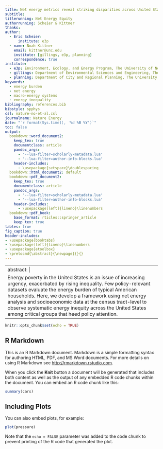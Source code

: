 ```yaml
---
title: Net energy metrics reveal striking disparities across United States household energy burdens
subtitle: 
titlerunning: Net Energy Equity
authorrunning: Scheier & Kittner
thanks:
author:
  - Eric Scheier:
      institute: e3p
  - name: Noah Kittner
    email: kittner@unc.edu
    institute: [gillings, e3p, planning]
    correspondence: true
institute:
  - e3p: Environment, Ecology, and Energy Program, The University of North Carolina at Chapel Hill
  - gillings: Department of Environmental Sciences and Engineering, The University of North Carolina at Chapel Hill
  - planning: Department of City and Regional Planning, The University of North Carolina at Chapel Hill
keywords:
  - energy burden
  - net energy
  - macro-energy systems
  - energy inequality
bibliography: references.bib
bibstyle: spphys
csl: nature-no-et-al.csl
journalname: Nature Energy
date: "`r format(Sys.time(), '%d %B %Y')`"
toc: false
output:
  bookdown::word_document2:
    keep_tex: true
    documentclass: article
    pandoc_args:
      - '--lua-filter=scholarly-metadata.lua'
      - '--lua-filter=author-info-blocks.lua'
    header-includes:
      - \usepackage{setspace}\doublespacing
  bookdown::html_document2: default
  bookdown::pdf_document2:
    keep_tex: true
    documentclass: article
    pandoc_args:
      - '--lua-filter=scholarly-metadata.lua'
      - '--lua-filter=author-info-blocks.lua'
    header-includes:
      - \usepackage[left]{lineno}\linenumbers
  bookdown::pdf_book:
    base_format: rticles::springer_article
    keep_tex: true
tables: true
fig_caption: true
header-includes:
- \usepackage{booktabs}
- \usepackage[left]{lineno}\linenumbers
- \usepackage{etoolbox}
- \pretocmd{\abstract}{\newpage}{}{}
---
```



---
abstract: | 
  Energy poverty in the United States is an issue of increasing urgency, exacerbated by rising inequality. Few policy-relevant datasets evaluate the energy burden of typical American households. Here, we develop a framework using net energy analysis and socioeconomic data at the census tract-level to observe systematic energy inequity across the United States among critical groups that heed policy attention.
---


```r
knitr::opts_chunk$set(echo = TRUE)
```

## R Markdown

This is an R Markdown document. Markdown is a simple formatting syntax for authoring HTML, PDF, and MS Word documents. For more details on using R Markdown see <http://rmarkdown.rstudio.com>.

When you click the **Knit** button a document will be generated that includes both content as well as the output of any embedded R code chunks within the document. You can embed an R code chunk like this:

```r
summary(cars)
```

## Including Plots

You can also embed plots, for example:

```r
plot(pressure)
```

Note that the `echo = FALSE` parameter was added to the code chunk to prevent printing of the R code that generated the plot.
